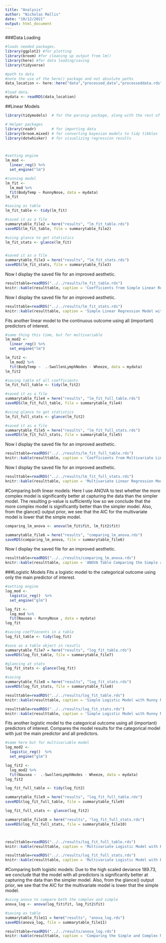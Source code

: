 ```yaml
---
title: "Analysis"
author: "Nicholas Mallis"
date: "10/12/2021"
output: html_document
---
```


###Data Loading 
```r
#loads needed packages.
library(ggplot2) #for plotting
library(broom) #for cleaning up output from lm()
library(here) #for data loading/saving
library(tidyverse)

#path to data
#note the use of the here() package and not absolute paths
data_location <- here::here("data","processed_data","processeddata.rds")

#load data. 
mydata <- readRDS(data_location)

```

##Linear Models
```r
library(tidymodels)  # for the parsnip package, along with the rest of tidymodels

# Helper packages
library(readr)       # for importing data
library(broom.mixed) # for converting bayesian models to tidy tibbles
library(dotwhisker)  # for visualizing regression results



#setting engine
lm_mod <- 
  linear_reg() %>% 
  set_engine("lm")

#running model
lm_fit <- 
  lm_mod %>% 
  fit(BodyTemp ~ RunnyNose, data = mydata)
lm_fit

#saving as table
lm_fit_table <- tidy(lm_fit)

#saved it as a file
summarytable_file2 = here("results", "lm_fit_table.rds")
saveRDS(lm_fit_table, file = summarytable_file2)

#using glance to get statistics
lm_fit_stats <- glance(lm_fit)


#saved it as a file
summarytable_file3 = here("results", "lm_fit_stats.rds")
saveRDS(lm_fit_stats, file = summarytable_file3)


```

Now I  display the saved file for an improved aesthetic. 
```r

resulttable=readRDS("../../results/lm_fit_table.rds")
knitr::kable(resulttable, caption = 'Coefficients from Simple Linear Regression Model with Body Temperature as the outcome and Runny Nose as the predictor')
```


Now I  display the saved file for an improved aesthetic. 
```r

resulttable=readRDS("../../results/lm_fit_stats.rds")
knitr::kable(resulttable, caption = 'Simple Linear Regression Model with Body Temperature as the outcome and Runny Nose as the predictor')
```




Fits another linear model to the continuous outcome using all (important) predictors of interest.
```r

#same thing this time, but for multivariable
lm_mod2 <- 
  linear_reg() %>% 
  set_engine("lm")

lm_fit2 <- 
  lm_mod2 %>% 
  fit(BodyTemp ~  .-SwollenLymphNodes - Wheeze, data = mydata)
lm_fit2

#saving table of all coefficients
lm_fit_full_table <- tidy(lm_fit2)

#saved it as a file
summarytable_file4 = here("results", "lm_fit_full_table.rds")
saveRDS(lm_fit_full_table, file = summarytable_file4)

#using glance to get statistics
lm_fit_full_stats <- glance(lm_fit2)

#saved it as a file
summarytable_file5 = here("results", "lm_fit_full_stats.rds")
saveRDS(lm_fit_full_stats, file = summarytable_file5)

```



Now I  display the saved file for an improved aesthetic. 
```r

resulttable=readRDS("../../results/lm_fit_full_table.rds")
knitr::kable(resulttable, caption = 'Coefficients from Multivariate Linear Regression Model with Body Temperature as the outcome and Runny Nose and all other covariates as the predictors')
```


Now I  display the saved file for an improved aesthetic. 
```r

resulttable=readRDS("../../results/lm_fit_full_stats.rds")
knitr::kable(resulttable, caption = 'Multivariate Linear Regression Model with Body Temperature as the outcome and Runny Nose and all other covariates as the predictors')
```


#Comparing both linear models:
Here I use ANOVA to test whether the more complex model is significantly better at capturing the data than the simpler model. The resulting p-value is sufficiently low so we conclude that the more complex model is significantly better than the simpler model. Also, from the glance() output prior, we see that the AIC for the multivariate model is lower that the simple model.

```r

comparing_lm_anova <- anova(lm_fit$fit, lm_fit2$fit)

summarytable_file6 = here("results", "comparing_lm_anova.rds")
saveRDS(comparing_lm_anova, file = summarytable_file6)
```

Now I  display the saved file for an improved aesthetic. 
```r

resulttable=readRDS("../../results/comparing_lm_anova.rds")
knitr::kable(resulttable, caption = 'ANOVA Table Comparing the Simple and Complex Models')
```


###Logistic Models
Fits a logistic model to the categorical outcome using only the main predictor of interest.

```r

#setting engine
log_mod <- 
  logistic_reg()  %>% 
  set_engine("glm")

log_fit <- 
  log_mod %>% 
  fit(Nausea ~ RunnyNose , data = mydata)
log_fit

#saving coeffiecents in a table
log_fit_table <- tidy(log_fit)

#save as a table object in resutls 
summarytable_file7 = here("results", "log_fit_table.rds")
saveRDS(log_fit_table, file = summarytable_file7)

#glancing at stats
log_fit_stats <- glance(log_fit)

#saving
summarytable_file8 = here("results", "log_fit_stats.rds")
saveRDS(log_fit_stats, file = summarytable_file8)

```


```r

resulttable=readRDS("../../results/log_fit_table.rds")
knitr::kable(resulttable, caption = 'Simple Logistic Model with Runny Nose as the Predictor and Nausea as the Outcome')
```


```r

resulttable=readRDS("../../results/log_fit_stats.rds")
knitr::kable(resulttable, caption = 'Simple Logistic Model with Runny Nose as the Predictor and Nausea as the Outcome')
```

Fits another logistic model to the categorical outcome using all (important) predictors of interest. Compares the model results for the categorical model with just the main predictor and all predictors. 

```r
#same here but for multivariable model
log_mod2 <- 
  logistic_reg()  %>% 
  set_engine("glm")

log_fit2 <- 
  log_mod2 %>% 
  fit(Nausea ~  .-SwollenLymphNodes - Wheeze, data = mydata)
log_fit2

log_fit_full_table <- tidy(log_fit2)

summarytable_file9 = here("results", "log_fit_full_table.rds")
saveRDS(log_fit_full_table, file = summarytable_file9)

log_fit_full_stats <- glance(log_fit2)

summarytable_file10 = here("results", "log_fit_full_stats.rds")
saveRDS(log_fit_full_stats, file = summarytable_file10)




```

```r

resulttable=readRDS("../../results/log_fit_full_table.rds")
knitr::kable(resulttable, caption = 'Multivariate Logistic Model with Runny Nose and other Covariates as the Predictors and Nausea as the Outcome')
```


```r

resulttable=readRDS("../../results/log_fit_full_stats.rds")
knitr::kable(resulttable, caption = 'Multivariate Logistic Model with Runny Nose and other Covariates as the Predictors and Nausea as the Outcome')
```


#Comparing both logistic models:
Due to the high scaled deviance 189.73, we conclude that the model with all predictors is significantly better at capturing the data than the simpler model. Also, from the glance() output prior, we see that the AIC for the multivariate model is lower that the simple model.
```r
#using anova to compare both the complex and simple
anova_log <- anova(log_fit$fit, log_fit2$fit)

#saving as table
summarytable_file11 = here("results", "anova_log.rds")
saveRDS(anova_log, file = summarytable_file11)

```


```r

resulttable=readRDS("../../results/anova_log.rds")
knitr::kable(resulttable, caption = 'Comparing the Simple and Complex Models')
```

